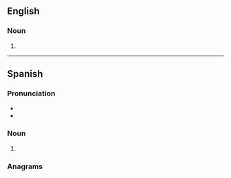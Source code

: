 ==English==

===Noun===
{{head|en|noun form}}

# {{plural of|en|endometrioma}}

----

==Spanish==

===Pronunciation===
{{es-IPA}}
* {{rhymes|es|omas|s=5}}
* {{hyph|es|en|do|me|trio|mas}}

===Noun===
{{head|es|noun form|g=m-p}}

# {{noun form of|es|endometrioma||p}}

===Anagrams===
{{anagrams|es|a=adeeimmnoorst|moderamientos}}